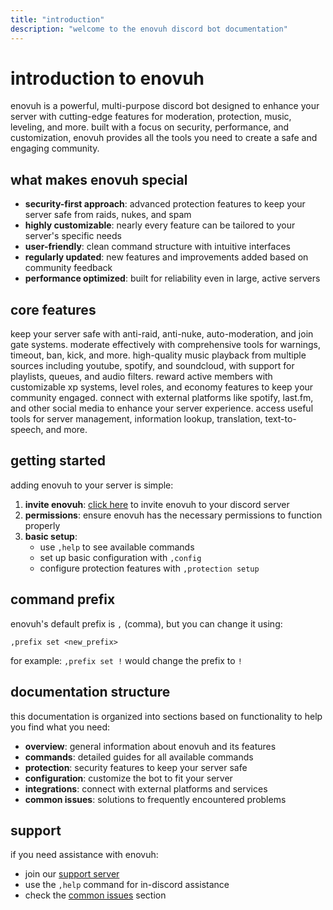 ```yaml
---
title: "introduction"
description: "welcome to the enovuh discord bot documentation"
---
```


# introduction to enovuh

enovuh is a powerful, multi-purpose discord bot designed to enhance your server with cutting-edge features for moderation, protection, music, leveling, and more. built with a focus on security, performance, and customization, enovuh provides all the tools you need to create a safe and engaging community.

## what makes enovuh special

- **security-first approach**: advanced protection features to keep your server safe from raids, nukes, and spam
- **highly customizable**: nearly every feature can be tailored to your server's specific needs
- **user-friendly**: clean command structure with intuitive interfaces
- **regularly updated**: new features and improvements added based on community feedback
- **performance optimized**: built for reliability even in large, active servers

## core features

<AccordionGroup>
  <Accordion title="protection & moderation">
    keep your server safe with anti-raid, anti-nuke, auto-moderation, and join
    gate systems. moderate effectively with comprehensive tools for warnings,
    timeout, ban, kick, and more.
  </Accordion>
  <Accordion title="music & entertainment">
    high-quality music playback from multiple sources including youtube,
    spotify, and soundcloud, with support for playlists, queues, and audio
    filters.
  </Accordion>
  <Accordion title="leveling & economy">
    reward active members with customizable xp systems, level roles, and economy
    features to keep your community engaged.
  </Accordion>
  <Accordion title="social integrations">
    connect with external platforms like spotify, last.fm, and other social
    media to enhance your server experience.
  </Accordion>
  <Accordion title="utility & information">
    access useful tools for server management, information lookup, translation,
    text-to-speech, and more.
  </Accordion>
</AccordionGroup>

## getting started

adding enovuh to your server is simple:

1. **invite enovuh**: [click here](https://enovuh.lol/invite) to invite enovuh to your discord server
2. **permissions**: ensure enovuh has the necessary permissions to function properly
3. **basic setup**:
   - use `,help` to see available commands
   - set up basic configuration with `,config`
   - configure protection features with `,protection setup`

## command prefix

enovuh's default prefix is `,` (comma), but you can change it using:

```
,prefix set <new_prefix>
```

for example: `,prefix set !` would change the prefix to `!`

## documentation structure

this documentation is organized into sections based on functionality to help you find what you need:

- **overview**: general information about enovuh and its features
- **commands**: detailed guides for all available commands
- **protection**: security features to keep your server safe
- **configuration**: customize the bot to fit your server
- **integrations**: connect with external platforms and services
- **common issues**: solutions to frequently encountered problems

## support

if you need assistance with enovuh:

- join our [support server](https://enovuh.lol/support)
- use the `,help` command for in-discord assistance
- check the [common issues](/common-issues/permissions) section
